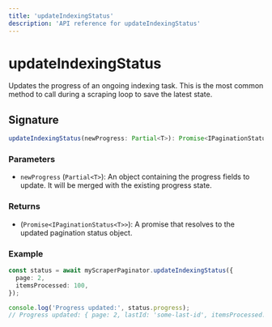 ```yaml
---
title: 'updateIndexingStatus'
description: 'API reference for updateIndexingStatus'
---
```


# updateIndexingStatus

Updates the progress of an ongoing indexing task. This is the most common method to call during a scraping loop to save the latest state.

## Signature

```typescript
updateIndexingStatus(newProgress: Partial<T>): Promise<IPaginationStatus<T>>
```

### Parameters

- `newProgress` (`Partial<T>`): An object containing the progress fields to update. It will be merged with the existing progress state.

### Returns

- (`Promise<IPaginationStatus<T>>`): A promise that resolves to the updated pagination status object.

### Example

```typescript
const status = await myScraperPaginator.updateIndexingStatus({
  page: 2,
  itemsProcessed: 100,
});

console.log('Progress updated:', status.progress);
// Progress updated: { page: 2, lastId: 'some-last-id', itemsProcessed: 100 }
```
